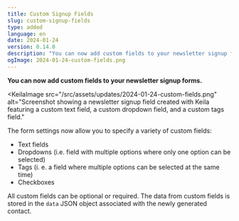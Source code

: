 ```yaml
---
title: Custom Signup Fields
slug: custom-signup-fields
type: added
language: en
date: 2024-01-24
version: 0.14.0
description: "You can now add custom fields to your newsletter signup forms."
ogImage: 2024-01-24-custom-fields.png
---
```


**You can now add custom fields to your newsletter signup forms.**

<KeilaImage
  src="/src/assets/updates/2024-01-24-custom-fields.png"
  alt="Screenshot showing a newsletter signup field created with Keila featuring a custom text field, a custom dropdown field, and a custom tags field."
></KeilaImage>

The form settings now allow you to specify a variety of custom fields:

- Text fields
- Dropdowns (i.e. field with multiple options where only one option can be selected)
- Tags (i. e. a field where multiple options can be selected at the same time)
- Checkboxes

All custom fields can be optional or required. The data from custom fields is
stored in the `data` JSON object associated with the newly generated contact.
